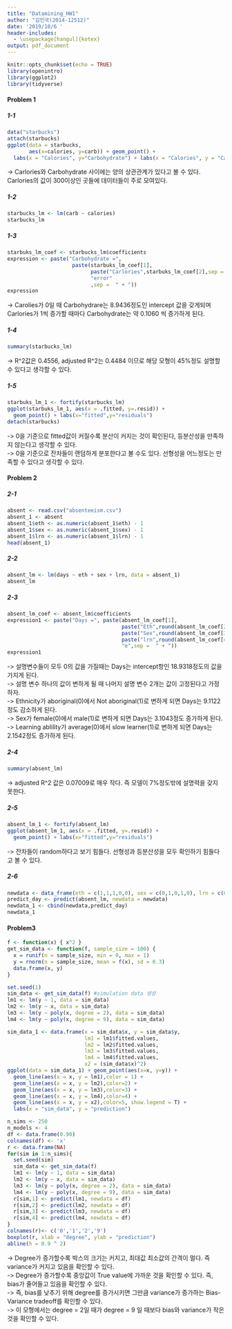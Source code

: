 ```yaml
---
title: "Datamining_HW1"
author: "김민국(2014-12512)"
date: '2019/10/6 '
header-includes:
  - \usepackage[hangul]{kotex}
output: pdf_document
---
```


```r
knitr::opts_chunk$set(echo = TRUE)
library(openintro)
library(ggplot2)
library(tidyverse)
```

#### Problem 1

##### 1-1
```r
data("starbucks")
attach(starbucks)
ggplot(data = starbucks, 
       aes(x=calories, y=carb)) + geom_point() + 
  labs(x = "Calories", y="Carbohydrate") + labs(x = "Calories", y = "Carbohydrate")
```
-> Carlories와 Carbohydrate 사이에는 양의 상관관계가 있다고 볼 수 있다. Carlories의 값이 300이상인 곳들에 데이터들이 주로 모여있다.

##### 1-2
```r
starbucks_lm <- lm(carb ~ calories)
starbucks_lm
```

##### 1-3
```r
starbuks_lm_coef <- starbucks_lm$coefficients
expression <- paste("Carbohydrate =", 
                     paste(starbuks_lm_coef[1],
                           paste("Carlories",starbuks_lm_coef[2],sep = " * "),
                           "error"
                           ,sep =  " + "))
expression
```
-> Carolies가 0일 때 Carbohydrare는 8.9436정도인 intercept 값을 갖게되며 Carlories가 1씩 증가할 때마다 Carbohydrate는 약 0.1060 씩 증가하게 된다.

##### 1-4
```r
summary(starbucks_lm)
```
-> R^2값은 0.4556, adjusted R^2는 0.4484 이므로 해당 모형이 45%정도 설명할 수 있다고 생각할 수 있다.

##### 1-5
```r
starbuks_lm_1 <- fortify(starbucks_lm)
ggplot(starbuks_lm_1, aes(x = .fitted, y=.resid)) +
  geom_point() + labs(x="fitted",y="residuals")
detach(starbucks)
```
-> 0을 기준으로  fitted값이 커질수록 분산이 커지는 것이 확인된다, 등분산성을 만족하지 않는다고 생각할 수 있다.  
-> 0을 기준으로 잔차들이 랜덤하게 분포한다고 볼 수도 있다. 선형성을 어느정도는 만족할 수 있다고 생각할 수 있다.  

#### Problem 2

##### 2-1
```r
absent <- read.csv("absenteeism.csv")
absent_1 <- absent
absent_1$eth <- as.numeric(absent_1$eth) - 1
absent_1$sex <- as.numeric(absent_1$sex) - 1
absent_1$lrn <- as.numeric(absent_1$lrn) - 1
head(absent_1)
```

##### 2-2
```r
absent_lm <- lm(days ~ eth + sex + lrn, data = absent_1)
absent_lm
```

##### 2-3
```r
absent_lm_coef <- absent_lm$coefficients
expression1 <- paste("Days =", paste(absent_lm_coef[1],
                                     paste("Eth",round(absent_lm_coef[2],4),sep = " * "),
                                     paste("Sex",round(absent_lm_coef[3],4),sep = " * "),
                                     paste("lrn",round(absent_lm_coef[4],4),sep = " * "),
                                     "e",sep =  " + "))
expression1
```
-> 설명변수들이 모두 0의 값을 가질때는 Days는 intercept항인 18.9318정도의 값을 가지게 된다.  
-> 설명 변수 하나의 값이 변하게 될 때 나머지 설명 변수 2개는 값이 고정된다고 가정하자.   
-> Ethnicity가 aboriginal(0)에서 Not aboriginal(1)로 변하게 되면 Days는 9.1122정도 감소하게 된다.  
-> Sex가 female(0)에서 male(1)로 변하게 되면 Days는 3.1043정도 증가하게 된다.  
-> Learning ablility가 average(0)에서 slow learner(1)로 변하게 되면 Days는 2.1542정도 증가하게 된다.  

##### 2-4
```r
summary(absent_lm)
```
-> adjusted R^2  값은 0.07009로 매우 작다. 즉 모델이 7%정도밖에 설명력을 갖지 못한다.

##### 2-5
```r
absent_lm_1 <- fortify(absent_lm)
ggplot(absent_lm_1, aes(x = .fitted, y=.resid)) + 
  geom_point() + labs(x="fitted",y="residuals") 
```
-> 잔차들이 random하다고 보기 힘들다. 선형성과 등분산성을 모두 확인하기 힘들다고 볼 수 있다.

##### 2-6
```r
newdata <- data_frame(eth = c(1,1,1,0,0), sex = c(0,1,0,1,0), lrn = c(0,0,1,1,0))
predict_day <- predict(absent_lm, newdata = newdata)
newdata_1 <- cbind(newdata,predict_day)
newdata_1
```

#### Problem3
```r
f <- function(x) { x^2 }
get_sim_data <- function(f, sample_size = 100) { 
  x = runif(n = sample_size, min = 0, max = 1) 
  y = rnorm(n = sample_size, mean = f(x), sd = 0.3) 
  data.frame(x, y) 
}

set.seed(1)
sim_data <- get_sim_data(f) #simulation data 생성
lm1 <- lm(y ~ 1, data = sim_data)
lm2 <- lm(y ~ x, data = sim_data)
lm3 <- lm(y ~ poly(x, degree = 2), data = sim_data)
lm4 <- lm(y ~ poly(x, degree = 9), data = sim_data)

sim_data_1 <- data.frame(x = sim_data$x, y = sim_data$y, 
                         lm1 = lm1$fitted.values, 
                         lm2 = lm2$fitted.values, 
                         lm3 = lm3$fitted.values, 
                         lm4 = lm4$fitted.values, 
                         x2 = (sim_data$x)^2)
ggplot(data = sim_data_1) + geom_point(aes(x=x, y=y)) + 
  geom_line(aes(x = x, y = lm1),color = 1) + 
  geom_line(aes(x = x, y = lm2),color=2) + 
  geom_line(aes(x = x, y = lm3),color=3) + 
  geom_line(aes(x = x, y = lm4),color=4) + 
  geom_line(aes(x = x, y = x2),color=5, show.legend = T) +
  labs(x = "sim_data", y = "prediction")
```

```r
n_sims <- 250
n_models <- 4
df <- data.frame(0.90)
colnames(df) <- 'x'
r <- data.frame(NA)
for(sim in 1:n_sims){
  set.seed(sim)
  sim_data <- get_sim_data(f)
  lm1 <- lm(y ~ 1, data = sim_data)
  lm2 <- lm(y ~ x, data = sim_data)
  lm3 <- lm(y ~ poly(x, degree = 2), data = sim_data)
  lm4 <- lm(y ~ poly(x, degree = 9), data = sim_data)
  r[sim,1] <- predict(lm1, newdata = df)
  r[sim,2] <- predict(lm2, newdata = df)
  r[sim,3] <- predict(lm3, newdata = df)
  r[sim,4] <- predict(lm4, newdata = df)
}
colnames(r)<- c('0','1','2','9')
boxplot(r, xlab = "degree", ylab = "prediction")
abline(h = 0.9 ^ 2)
```
-> Degree가 증가할수록 박스의 크기는 커지고, 최대값 최소값의 간격이 멀다. 즉 variance가 커지고 있음을 확인할 수 있다.  
-> Degree가 증가할수록 중앙값이 True value에 가까운 것을 확인할 수 있다. 즉, bias가 줄어들고 있음을 확인할 수 있다.  
-> 즉, bias를 낮추기 위해 degree를 증가시키면 그만큼 variance가 증가하는 Bias-Variance tradeoff를 확인할 수 있다.  
-> 이 모형에서는 degree = 2일 때가 degree = 9 일 때보다 bias와 variance가 작은 것을 확인할 수 있다.  